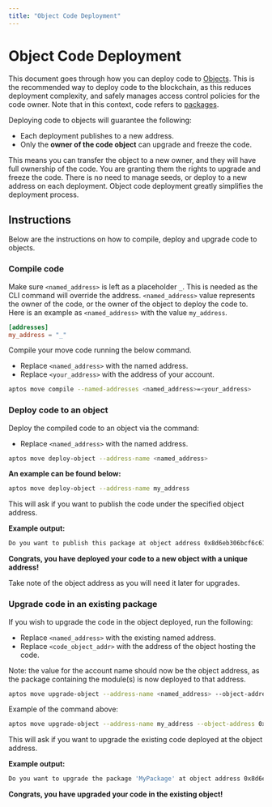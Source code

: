 ```yaml
---
title: "Object Code Deployment"
---
```


# Object Code Deployment

This document goes through how you can deploy code to [Objects](move-objects.mdx). This is the recommended way to deploy code to the blockchain, as this reduces deployment complexity,
and safely manages access control policies for the code owner. Note that in this context, code refers to [packages](book/packages.mdx).

Deploying code to objects will guarantee the following:
- Each deployment publishes to a new address.
- Only the **owner of the code object** can upgrade and freeze the code.

This means you can transfer the object to a new owner, and they will have full ownership of the code. You are granting them the rights to upgrade and freeze the code.
There is no need to manage seeds, or deploy to a new address on each deployment. Object code deployment greatly simplifies the deployment process.

## Instructions

Below are the instructions on how to compile, deploy and upgrade code to objects.


<Steps>

### Compile code

Make sure `<named_address>` is left as a placeholder `_`. This is needed as the CLI command will override the address. `<named_address>` value represents the owner of the code, or the owner of the object to deploy the code to.
Here is an example as `<named_address>` with the value `my_address`.

```toml filename="Move.toml"
[addresses]
my_address = "_"
```

Compile your move code running the below command.
- Replace `<named_address>` with the named address.
- Replace `<your_address>` with the address of your account.

```bash filename="Terminal"
aptos move compile --named-addresses <named_address>=<your_address>
```

### Deploy code to an object

Deploy the compiled code to an object via the command:
- Replace `<named_address>` with the named address.

```bash filename="Terminal"
aptos move deploy-object --address-name <named_address>
```

**An example can be found below:**

```bash filename="Terminal"
aptos move deploy-object --address-name my_address
```

This will ask if you want to publish the code under the specified object address.

**Example output:**

```bash filename="Terminal"
Do you want to publish this package at object address 0x8d6eb306bcf6c61dbaa0dbf8daa8252e121b63e95991afcab3b12d3be7f001ab [yes/no] >
```

**Congrats, you have deployed your code to a new object with a unique address!**

Take note of the object address as you will need it later for upgrades.

### Upgrade code in an existing package

If you wish to upgrade the code in the object deployed, run the following:
- Replace `<named_address>` with the existing named address.
- Replace `<code_object_addr>` with the address of the object hosting the code.

Note: the value for the account name should now be the object address, as the package containing the module(s) is now deployed to that address.

```bash filename="Terminal"
aptos move upgrade-object --address-name <named_address> --object-address <code_object_addr>
```

Example of the command above:

```bash filename="Terminal"
aptos move upgrade-object --address-name my_address --object-address 0x8d6eb306bcf6c61dbaa0dbf8daa8252e121b63e95991afcab3b12d3be7f001ab
```

This will ask if you want to upgrade the existing code deployed at the object address.

**Example output:**

```bash filename="Terminal"
Do you want to upgrade the package 'MyPackage' at object address 0x8d6eb306bcf6c61dbaa0dbf8daa8252e121b63e95991afcab3b12d3be7f001ab [yes/no]
```

**Congrats, you have upgraded your code in the existing object!**

</Steps>
